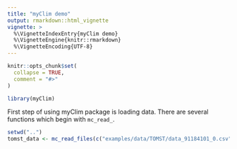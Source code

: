 ```yaml
---
title: "myClim demo"
output: rmarkdown::html_vignette
vignette: >
  %\VignetteIndexEntry{myClim demo}
  %\VignetteEngine{knitr::rmarkdown}
  %\VignetteEncoding{UTF-8}
---
```


```r
knitr::opts_chunk$set(
  collapse = TRUE,
  comment = "#>"
)
```

```r
library(myClim)
```

First step of using myClim package is loading data. There are several functions which begin with `mc_read_`.

```r
setwd("..")
tomst_data <- mc_read_files(c("examples/data/TOMST/data_91184101_0.csv", "examples/data/TOMST/data_94184102_0.csv"), "TOMST")
```
